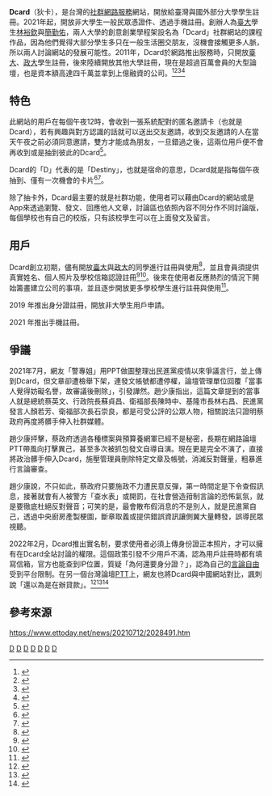 {{TA|G1=IT}}
{{primarysources|time=2016-08-21T14:31:28+00:00}}
{{POV|time=2017-12-21}}
{{Infobox website
| name            = Dcard
| logo            = Dcard icon material.png
| logo_size       = 200px
| url             = {{url|https://www.dcard.tw}}
| commercial      = 是
| type            = 社群網路服務
| language        = 繁體中文
| registration    = 選擇性
| author          = [[林裕欽|林裕欽]]（共同創辦人兼執行長）<br />[[簡勤佑|簡勤佑]]（共同創辦人）
| launch_date     = {{start date and age|2011|12|16}}
| headquarters    = {{ROC|臺北市}}
| alexa           = '''{{Flag|World}}：'''407<small>（2021年8月5日）</small><br/>'''{{flag|Taiwan}}：'''12<small>（2021年8月5日）</small><ref>{{cite web|url=https://www.alexa.com/siteinfo/dcard.tw|title=dcard.tw Site Overview|accessdate=2020-07-04|4=|publisher=[[Alexa_Internet|Alexa Internet]]|archive-date=2020-07-04|archive-url=https://web.archive.org/web/20200704233400/https://www.alexa.com/siteinfo/dcard.tw|dead-url=no}}</ref>
| owner           = 狄卡科技股份有限公司
| current_status  = 營運中
}}

'''Dcard'''（狄卡），是台灣的[[社群網路服務|社群網路服務]]網站，開放給臺灣與國外部分大學學生註冊。2021年起，開放非大學生一般民眾憑證件、透過手機註冊。創辦人為[[國立臺灣大學|臺大]]學生[[林裕欽|林裕欽]]與[[簡勤佑|簡勤佑]]，兩人大學的創意創業學程架設名為「Dcard」社群網站的課程作品，因為他們覺得大部分學生多只在一般生活圈交朋友，沒機會接觸更多人脈，所以兩人討論網站的發展可能性。2011年，Dcard於網路推出服務時，只開放[[國立臺灣大學|臺大]]、[[政大|政大]]學生註冊，後來陸續開放其他大學註冊，現在是超過百萬會員的大型論壇，也是資本額高達四千萬並拿到上億融資的公司。<ref>{{Cite news|url=http://www.nexttv.com.tw/news/realtime/latest/10435397|title=大學生才能來　專屬交友網「限真名」|date=2012-09-30|publisher=壹電視 NextTV|accessdate=2015-07-23|archive-date=2017-09-15|archive-url=https://web.archive.org/web/20170915181719/http://www.nexttv.com.tw/news/realtime/latest/10435397|dead-url=no}}</ref><ref>{{cite news|url=https://tw.news.yahoo.com/%E5%A4%A7%E5%AD%B8%E7%94%9F%E5%89%B5%E7%B6%B2%E8%B7%AF%E4%BA%A4%E5%8F%8B%E5%B9%B3%E5%8F%B0-%E5%B0%8B%E7%9C%9F%E6%84%9B-120225139.html|title=大學生創網路交友平台 尋真愛|date=2014-08-10|publisher=Yahoo!奇摩新聞|accessdate=2015-07-23|agency=民視新聞|archive-date=2015-07-23|archive-url=https://web.archive.org/web/20150723222942/https://tw.news.yahoo.com/%E5%A4%A7%E5%AD%B8%E7%94%9F%E5%89%B5%E7%B6%B2%E8%B7%AF%E4%BA%A4%E5%8F%8B%E5%B9%B3%E5%8F%B0-%E5%B0%8B%E7%9C%9F%E6%84%9B-120225139.html|dead-url=no}}</ref><ref name="datagovtw">{{cite news|url=http://datagovtw.com/company.php?id=42656367|title=狄卡科技股份有限公司資本額|date=2016-08-16|agency=datagovtw|accessdate=2017-03-29|archive-date=2017-03-30|archive-url=https://web.archive.org/web/20170330011636/http://datagovtw.com/company.php?id=42656367|dead-url=no}}</ref><ref>{{Cite news|url=https://www.bnext.com.tw/article/44423/how-social-media-dcard-reaches-millions-users|title=5年打造每月800萬不重複訪客，社群新星Dcard如何崛起？｜數位時代|date=2017-05-10|newspaper=數位時代|accessdate=2017-07-17|archive-date=2017-05-16|archive-url=https://web.archive.org/web/20170516191055/https://www.bnext.com.tw/article/44423/how-social-media-dcard-reaches-millions-users|dead-url=no}}</ref>

== 特色 ==
此網站的用戶在每個午夜12時，會收到一張系統配對的匿名邀請卡（也就是Dcard），若有興趣與對方認識的話就可以送出交友邀請，收到交友邀請的人在當天午夜之前必須同意邀請，雙方才能成為朋友，一旦錯過之後，這兩位用戶便不會再收到或是抽到彼此的Dcard<ref>{{cite news|url=http://udn.com/news/story/6885/811469-%E7%B6%B2%E8%B7%AFDcard%E4%BA%A4%E5%8F%8B-10%E8%90%AC%E5%A4%A7%E5%AD%B8%E7%94%9F%E7%86%B1%E5%82%B3|title=網路Dcard交友 10萬大學生熱傳|date=2015-04-02|accessdate=2015-07-23|agency=聯合新聞網|archive-date=2015-07-23|archive-url=https://web.archive.org/web/20150723231518/http://udn.com/news/story/6885/811469-%E7%B6%B2%E8%B7%AFDcard%E4%BA%A4%E5%8F%8B-10%E8%90%AC%E5%A4%A7%E5%AD%B8%E7%94%9F%E7%86%B1%E5%82%B3|dead-url=no}}</ref>。

Dcard的「D」代表的是「Destiny」，也就是宿命的意思，Dcard就是指每個午夜抽到、僅有一次機會的卡片<ref>{{cite news|url=https://tw.nextmgz.com/realtimenews/news/38772163|title=台大高材生創立　全台會員七萬人|date=2016-05-04|accessdate=2021-03-10|publisher=壹周刊|author=|archive-date=2021-06-01|archive-url=https://web.archive.org/web/20210601123935/https://tw.nextmgz.com/realtimenews/news/38772163|dead-url=no}}</ref><ref>{{cite news|url=https://meet.bnext.com.tw/blog/view/5427|title=Dcard共同創辦人兼執行長林裕欽: 「下一步，想讓台灣被世界看見！」|date=2018-10-18|accessdate=2021-03-10|publisher=創新創業激勵計畫|author=|via=創業小聚|archive-date=2021-02-04|archive-url=https://web.archive.org/web/20210204183723/https://meet.bnext.com.tw/blog/view/5427|dead-url=no}}</ref>。

除了抽卡外，Dcard最主要的就是社群功能，使用者可以藉由Dcard的網站或是App來透過瀏覽、發文、回應他人文章，討論區也依照內容不同分作不同討論版，每個學校也有自己的校版，只有該校學生可以在上面發文及留言。
== 用戶 ==
Dcard創立初期，儘有開放[[國立臺灣大學|臺大]]與[[國立政治大學|政大]]的同學進行註冊與使用<ref>{{cite news|url=http://news.ltn.com.tw/news/life/breakingnews/613892|title=台版「祖克柏」　台大生創社群平台|date=2012-03-11|accessdate=2015-07-23|agency=自由時報|archive-date=2015-07-23|archive-url=https://web.archive.org/web/20150723231003/http://news.ltn.com.tw/news/life/breakingnews/613892|dead-url=no}}</ref>，並且會員須提供真實姓名、個人照片及學校信箱認證註冊<ref>{{cite news|url=http://www.appledaily.com.tw/appledaily/article/headline/20120930/34542701/|title=台大男 創大學生專屬交友網|date=2012-09-30|accessdate=2015-07-23|agency=蘋果日報|archive-date=2015-07-23|archive-url=https://web.archive.org/web/20150723231821/http://www.appledaily.com.tw/appledaily/article/headline/20120930/34542701/|dead-url=no}}</ref><ref>{{Cite news|url=|title=1天1新朋友 台大生創社群網站|date=2012-03-11|publisher=聯合報|author=沈育如|accessdate=2020-04-11}}</ref>。後來在使用者反應熱烈的情況下開始籌畫建立公司的事項，並且逐步開放更多學校學生進行註冊與使用<ref>{{Cite news|url=http://www.ettoday.net/news/20130507/203620.htm|title=大學生限定！台大自製紅娘程式Dcard　輔大世新都加入|date=2013-05-07|publisher=ETtoday 新聞雲|accessdate=2015-07-23|archive-date=2015-07-23|archive-url=https://web.archive.org/web/20150723220207/http://www.ettoday.net/news/20130507/203620.htm|dead-url=no}}</ref>。

2019 年推出身分證註冊，開放非大學生用戶申請。

2021 年推出手機註冊。

== 爭議 ==
2021年7月，網友「警專姐」用PPT做圖整理出民進黨疫情以來爭議言行，並上傳到Dcard，但文章卻遭檢舉下架，連發文帳號都遭停權，論壇管理單位回覆「當事人覺得妨礙名譽，故審議後刪除」，引發譁然。趙少康指出，這篇文章提到的當事人就是總統蔡英文、行政院長蘇貞昌、衛福部長陳時中、基隆市長林右昌、民進黨發言人顏若芳、衛福部次長石崇良，都是可受公評的公眾人物，相關說法只證明蔡政府再度將髒手伸入社群媒體。

趙少康抨擊，蔡政府透過各種標案與預算養網軍已經不是秘密，長期在網路論壇PTT帶風向打擊異己，甚至多次被抓包發文自導自演。現在更是完全不演了，直接將政治髒手伸入Dcard，施壓管理員刪除特定文章及帳號，消滅反對聲量，粗暴進行言論審查。

趙少康說，不只如此，蔡政府只要施政不力遭民意反彈，第一時間定是下令查假訊息，接著就會有人被警方「查水表」或開罰，在社會營造箝制言論的恐怖氣氛，就是要徹底杜絕反對聲音；可笑的是，最會散布假消息的不是別人，就是民進黨自己，透過中央廚房產製梗圖，斷章取義或提供錯誤資訊讓側翼大量轉發，誤導民眾視聽。

2022年2月，Dcard推出實名制，要求使用者必須上傳身份證正本照片，才可以擁有在Dcard全站討論的權限。這個政策引發不少用戶不滿，認為用戶註冊時都有填寫信箱，官方也能查到IP位置，質疑「為何還要身分證？」，認為自己的[[言論自由|言論自由]]受到平台限制。在另一個台灣論壇[[批踢踢|PTT]]上，網友也將Dcard與中國網站對比，諷刺說「還以為是在辦貸款」。<ref>{{Cite web|title=[爆卦] Dcard防疫生活板即將開始實施實名制 發錢 - 看板 Gossiping - 批踢踢實業坊|url=https://www.ptt.cc/ask/over18?from=%2Fbbs%2FGossiping%2FM.1645197385.A.57A.html|access-date=2022-02-22|work=www.ptt.cc|archive-date=2022-02-18|archive-url=https://web.archive.org/web/20220218225419/https://www.ptt.cc/ask/over18?from=%2Fbbs%2FGossiping%2FM.1645197385.A.57A.html|dead-url=no}}</ref><ref>{{Cite web|title=Dcard也要「實名制」？使用者轟：被當網軍|url=https://tw.news.yahoo.com/dcard%E4%B9%9F%E8%A6%81-%E5%AF%A6%E5%90%8D%E5%88%B6-%E4%BD%BF%E7%94%A8%E8%80%85%E8%BD%9F-%E8%A2%AB%E7%95%B6%E7%B6%B2%E8%BB%8D-020644148.html|access-date=2022-02-22|work=tw.news.yahoo.com|language=zh-TW|archive-date=2022-02-22|archive-url=https://web.archive.org/web/20220222132748/https://tw.news.yahoo.com/dcard%E4%B9%9F%E8%A6%81-%E5%AF%A6%E5%90%8D%E5%88%B6-%E4%BD%BF%E7%94%A8%E8%80%85%E8%BD%9F-%E8%A2%AB%E7%95%B6%E7%B6%B2%E8%BB%8D-020644148.html|dead-url=no}}</ref><ref>{{Cite web|title=Dcard公告要驗身分才可發文留言！網炸鍋：搞戒嚴嗎|url=https://tw.news.yahoo.com/dcard%E5%85%AC%E5%91%8A%E8%A6%81%E9%A9%97%E8%BA%AB%E5%88%86%E6%89%8D%E5%8F%AF%E7%99%BC%E6%96%87%E7%95%99%E8%A8%80%EF%BC%81%E7%B6%B2%E7%82%B8%E9%8D%8B%EF%BC%9A%E6%90%9E%E6%88%92%E5%9A%B4%E5%97%8E-234335447.html|access-date=2022-02-22|work=tw.news.yahoo.com|language=zh-TW|archive-date=2022-02-22|archive-url=https://web.archive.org/web/20220222132750/https://tw.news.yahoo.com/dcard%E5%85%AC%E5%91%8A%E8%A6%81%E9%A9%97%E8%BA%AB%E5%88%86%E6%89%8D%E5%8F%AF%E7%99%BC%E6%96%87%E7%95%99%E8%A8%80%EF%BC%81%E7%B6%B2%E7%82%B8%E9%8D%8B%EF%BC%9A%E6%90%9E%E6%88%92%E5%9A%B4%E5%97%8E-234335447.html|dead-url=no}}</ref>

== 參考來源 ==
{{reflist|30em}}

{{台灣次文化}}

[[Category:2011年台灣建立|D]]
[[Category:2011年建立的網站|D]]
[[Category:2015年成立的公司|D]]
[[Category:台灣網站|D]]
[[Category:台灣網路論壇|D]]
[[Category:社群網站|D]]
[[Category:社交網路服務|D]]
https://www.ettoday.net/news/20210712/2028491.htm